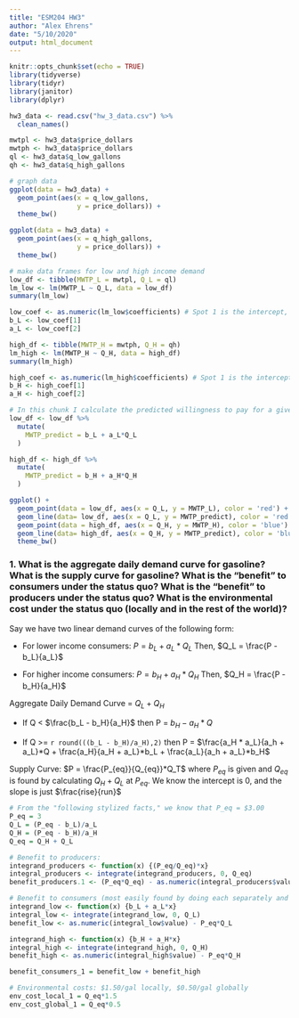 ```yaml
---
title: "ESM204 HW3"
author: "Alex Ehrens"
date: "5/10/2020"
output: html_document
---
```


```r
knitr::opts_chunk$set(echo = TRUE)
library(tidyverse)
library(tidyr)
library(janitor)
library(dplyr)

hw3_data <- read.csv("hw_3_data.csv") %>% 
  clean_names()
```

```r
mwtpl <- hw3_data$price_dollars
mwtph <- hw3_data$price_dollars
ql <- hw3_data$q_low_gallons
qh <- hw3_data$q_high_gallons
```

```r
# graph data
ggplot(data = hw3_data) +
  geom_point(aes(x = q_low_gallons,
                 y = price_dollars)) +
  theme_bw()

ggplot(data = hw3_data) +
  geom_point(aes(x = q_high_gallons,
                 y = price_dollars)) +
  theme_bw()
```

```r
# make data frames for low and high income demand
low_df <- tibble(MWTP_L = mwtpl, Q_L = ql)
lm_low <- lm(MWTP_L ~ Q_L, data = low_df)
summary(lm_low)

low_coef <- as.numeric(lm_low$coefficients) # Spot 1 is the intercept, spot 2 is coef
b_L <- low_coef[1]
a_L <- low_coef[2] 

high_df <- tibble(MWTP_H = mwtph, Q_H = qh)
lm_high <- lm(MWTP_H ~ Q_H, data = high_df)
summary(lm_high)

high_coef <- as.numeric(lm_high$coefficients) # Spot 1 is the intercept, spot 2 is coef
b_H <- high_coef[1]
a_H <- high_coef[2]
```

```r
# In this chunk I calculate the predicted willingness to pay for a given quantity for each consumer set and then graph them
low_df <- low_df %>% 
  mutate(
    MWTP_predict = b_L + a_L*Q_L
  )

high_df <- high_df %>% 
  mutate(
    MWTP_predict = b_H + a_H*Q_H
  )

ggplot() +
  geom_point(data = low_df, aes(x = Q_L, y = MWTP_L), color = 'red') + 
  geom_line(data= low_df, aes(x = Q_L, y = MWTP_predict), color = 'red', lty = 2) + 
  geom_point(data = high_df, aes(x = Q_H, y = MWTP_H), color = 'blue') + 
  geom_line(data= high_df, aes(x = Q_H, y = MWTP_predict), color = 'blue', lty = 2) +
  theme_bw()
```

### 1. What is the aggregate daily demand curve for gasoline? What is the supply curve for gasoline? What is the “benefit” to consumers under the status quo? What is the “benefit” to producers under the status quo? What is the environmental cost under the status quo (locally and in the rest of the world)?

Say we have two linear demand curves of the following form:

- For lower income consumers:
$P = b_L + a_L*Q_L$
Then, $Q_L = \frac{P - b_L}{a_L}$

- For higher income consumers:
$P = b_H + a_H*Q_H$
Then, $Q_H = \frac{P - b_H}{a_H}$

Aggregate Daily Demand Curve = $Q_L + Q_H$

- If Q < $\frac{b_L - b_H}{a_H}$  then P =  $b_H - a_H*Q$

- If Q >= `r round(((b_L - b_H)/a_H),2)` then P = $\frac{a_H * a_L}{a_h + a_L}*Q + \frac{a_H}{a_H + a_L}*b_L + \frac{a_L}{a_h + a_L}*b_H$

Supply Curve:
$P = \frac{P_{eq}}{Q_{eq}}*Q_T$ where $P_{eq}$ is given and $Q_{eq}$ is found by calculating $Q_H + Q_L$ at $P_{eq}$. We know the intercept is 0, and the slope is just $\frac{rise}{run}$

```r
# From the "following stylized facts," we know that P_eq = $3.00
P_eq = 3
Q_L = (P_eq - b_L)/a_L
Q_H = (P_eq - b_H)/a_H
Q_eq = Q_H + Q_L

# Benefit to producers:
integrand_producers <- function(x) {(P_eq/Q_eq)*x}
integral_producers <- integrate(integrand_producers, 0, Q_eq)
benefit_producers.1 <- (P_eq*Q_eq) - as.numeric(integral_producers$value)

# Benefit to consumers (most easily found by doing each separately and then adding - THIS IS THE ANSWER TO QUESTION 2.):
integrand_low <- function(x) {b_L + a_L*x}
integral_low <- integrate(integrand_low, 0, Q_L)
benefit_low <- as.numeric(integral_low$value) - P_eq*Q_L

integrand_high <- function(x) {b_H + a_H*x}
integral_high <- integrate(integrand_high, 0, Q_H)
benefit_high <- as.numeric(integral_high$value) - P_eq*Q_H

benefit_consumers_1 = benefit_low + benefit_high

# Environmental costs: $1.50/gal locally, $0.50/gal globally
env_cost_local_1 = Q_eq*1.5
env_cost_global_1 = Q_eq*0.5
```

